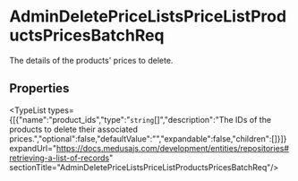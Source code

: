 
# AdminDeletePriceListsPriceListProductsPricesBatchReq

The details of the products' prices to delete.

## Properties

<TypeList types={[{"name":"product_ids","type":"`string`[]","description":"The IDs of the products to delete their associated prices.","optional":false,"defaultValue":"","expandable":false,"children":[]}]} expandUrl="https://docs.medusajs.com/development/entities/repositories#retrieving-a-list-of-records" sectionTitle="AdminDeletePriceListsPriceListProductsPricesBatchReq"/>
